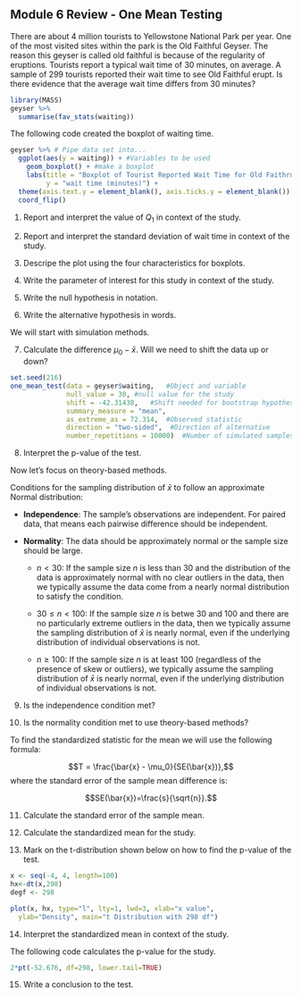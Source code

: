 ## Module 6 Review - One Mean Testing

There are about 4 million tourists to Yellowstone National Park per year.  One of the most visited sites within the park is the Old Faithful Geyser.  The reason this geyser is called old faithful is because of the regularity of eruptions.  Tourists report a typical wait time of 30 minutes, on average.  A sample of 299 tourists reported their wait time to see Old Faithful erupt.  Is there evidence that the average wait time differs from 30 minutes?



```r
library(MASS)
geyser %>%
  summarise(fav_stats(waiting))
```

The following code created the boxplot of waiting time. 
```r
geyser %>% # Pipe data set into...
  ggplot(aes(y = waiting)) + #Variables to be used
    geom_boxplot() + #make a boxplot
    labs(title = "Boxplot of Tourist Reported Wait Time for Old Faithrul to Erupt",  #Title plot
         y = "wait time (minutes)") +
  theme(axis.text.y = element_blank(), axis.ticks.y = element_blank()) +
  coord_flip()
```

	
1.  Report and interpret the value of $Q_1$ in context of the study.

\vspace{0.5in}

2.  Report and interpret the standard deviation of wait time in context of the study.
\vspace{0.2in}

3.  Descripe the plot using the four characteristics for boxplots.

\vspace{1in}

4. Write the parameter of interest for this study in context of the study.  


\vspace{0.8in}

5. Write the null hypothesis in notation.

\vspace{0.5in}

6. Write the alternative hypothesis in words.

\vspace{0.8in}

We will start with simulation methods. 
	
7.  Calculate the difference $\mu_0 - \bar{x}$.  Will we need to shift the data up or down?
\vspace{0.5in}

```r
set.seed(216)
one_mean_test(data = geyser$waiting,   #Object and variable
              null_value = 30, #null value for the study
              shift = -42.31438,   #Shift needed for bootstrap hypothesis test
              summary_measure = "mean", 
              as_extreme_as = 72.314,  #Observed statistic
              direction = "two-sided",  #Direction of alternative
              number_repetitions = 10000)  #Number of simulated samples for null distribution
```

8. Interpret the p-value of the test.

\vspace{1in}

Now let's focus on theory-based methods.

Conditions for the sampling distribution of $\bar{x}$ to follow an approximate Normal distribution:

* **Independence**: The sample’s observations are independent.  For paired data, that means each pairwise difference should be independent.

* **Normality**: The data should be approximately normal or the sample size should be large.

    - $n < 30$: If the sample size $n$ is less than 30 and the distribution of the data is approximately normal with no clear outliers in the data, then we typically assume the data come from a nearly normal distribution to satisfy the condition.

    - $30 \leq n < 100$: If the sample size $n$ is betwe 30 and 100 and there are no particularly extreme outliers in the data, then we typically assume the sampling distribution of $\bar{x}$ is nearly normal, even if the underlying distribution of individual observations is not.
    
    - $n \geq 100$: If the sample size $n$ is at least 100 (regardless of the presence of skew or outliers), we typically assume the sampling distribution of $\bar{x}$ is nearly normal, even if the underlying distribution of individual observations is not.
    
9. Is the independence condition met?

\vspace{0.5in}

10. Is the normality condition met to use theory-based methods?

\vspace{1in}

To find the standardized statistic for the mean we will use the following formula:

$$T = \frac{\bar{x} - \mu_0}{SE(\bar{x})},$$
where the standard error of the sample mean difference is:

$$SE(\bar{x})=\frac{s}{\sqrt{n}}.$$

11. Calculate the standard error of the sample mean.

\vspace{0.8in}

12. Calculate the standardized mean for the study.

\vspace{1in}

13. Mark on the t-distribution shown below on how to find the p-value of the test.

```r

x <- seq(-4, 4, length=100)
hx<-dt(x,298)
degf <- 298

plot(x, hx, type="l", lty=1, lwd=3, xlab="x value",
  ylab="Density", main="t Distribution with 298 df")

```

14. Interpret the standardized mean in context of the study.
\vspace{1in}

The following code calculates the p-value for the study.
```r
2*pt(-52.676, df=298, lower.tail=TRUE)
```
15. Write a conclusion to the test.

\vspace{1in}

\newpage

